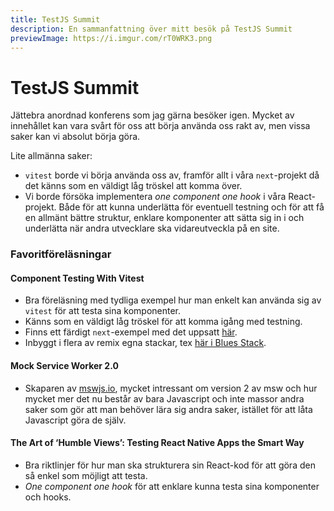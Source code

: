 ```yaml
---
title: TestJS Summit
description: En sammanfattning över mitt besök på TestJS Summit
previewImage: https://i.imgur.com/rT0WRK3.png
---
```


# TestJS Summit

Jättebra anordnad konferens som jag gärna besöker igen. Mycket av innehållet kan vara svårt för oss att börja använda oss rakt av, men vissa saker kan vi absolut börja göra.

Lite allmänna saker:

- `vitest` borde vi börja använda oss av, framför allt i våra `next`-projekt då det känns som en väldigt låg tröskel att komma över.
- Vi borde försöka implementera _one component one hook_ i våra React-projekt. Både för att kunna underlätta för eventuell testning och för att få en allmänt bättre struktur, enklare komponenter att sätta sig in i och underlätta när andra utvecklare ska vidareutveckla på en site.

### Favoritföreläsningar

#### Component Testing With Vitest

- Bra föreläsning med tydliga exempel hur man enkelt kan använda sig av `vitest` för att testa sina komponenter.
- Känns som en väldigt låg tröskel för att komma igång med testning.
- Finns ett färdigt `next`-exempel med det uppsatt [här](https://github.com/vercel/next.js/tree/canary/examples/with-vitest).
- Inbyggt i flera av remix egna stackar, tex [här i Blues Stack](https://github.com/remix-run/blues-stack).

#### Mock Service Worker 2.0

- Skaparen av [mswjs.io](https://mswjs.io/), mycket intressant om version 2 av msw och hur mycket mer det nu består av bara Javascript och inte massor andra saker som gör att man behöver lära sig andra saker, istället för att låta Javascript göra de själv.

#### The Art of ‘Humble Views’: Testing React Native Apps the Smart Way

- Bra riktlinjer för hur man ska strukturera sin React-kod för att göra den så enkel som möjligt att testa.
- _One component one hook_ för att enklare kunna testa sina komponenter och hooks.
